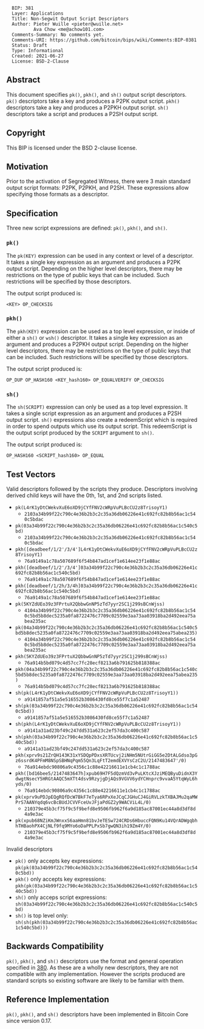 <pre>
  BIP: 381
  Layer: Applications
  Title: Non-Segwit Output Script Descriptors
  Author: Pieter Wuille <pieter@wuille.net>
          Ava Chow <me@achow101.com>
  Comments-Summary: No comments yet.
  Comments-URI: https://github.com/bitcoin/bips/wiki/Comments:BIP-0381
  Status: Draft
  Type: Informational
  Created: 2021-06-27
  License: BSD-2-Clause
</pre>

==Abstract==

This document specifies <tt>pk()</tt>, <tt>pkh()</tt>, and <tt>sh()</tt> output script descriptors.
<tt>pk()</tt> descriptors take a key and produces a P2PK output script.
<tt>pkh()</tt> descriptors take a key and produces a P2PKH output script.
<tt>sh()</tt> descriptors take a script and produces a P2SH output script.

==Copyright==

This BIP is licensed under the BSD 2-clause license.

==Motivation==

Prior to the activation of Segregated Witness, there were 3 main standard output script formats: P2PK, P2PKH, and P2SH.
These expressions allow specifying those formats as a descriptor.

==Specification==

Three new script expressions are defined: <tt>pk()</tt>, <tt>pkh()</tt>, and <tt>sh()</tt>.

===<tt>pk()</tt>===

The <tt>pk(KEY)</tt> expression can be used in any context or level of a descriptor.
It takes a single key expression as an argument and produces a P2PK output script.
Depending on the higher level descriptors, there may be restrictions on the type of public keys that can be included.
Such restrictions will be specified by those descriptors.

The output script produced is:
<pre>
<KEY> OP_CHECKSIG
</pre>

===<tt>pkh()</tt>===

The <tt>pkh(KEY)</tt> expression can be used as a top level expression, or inside of either a <tt>sh()</tt> or <tt>wsh()</tt> descriptor.
It takes a single key expression as an argument and produces a P2PKH output script.
Depending on the higher level descriptors, there may be restrictions on the type of public keys that can be included.
Such restrictions will be specified by those descriptors.

The output script produced is:
<pre>
OP_DUP OP_HASH160 <KEY_hash160> OP_EQUALVERIFY OP_CHECKSIG
</pre>

===<tt>sh()</tt>===

The <tt>sh(SCRIPT)</tt> expression can only be used as a top level expression.
It takes a single script expression as an argument and produces a P2SH output script.
<tt>sh()</tt> expressions also create a redeemScript which is required in order to spend outputs which use its output script.
This redeemScript is the output script produced by the <tt>SCRIPT</tt> argument to <tt>sh()</tt>.

The output script produced is:
<pre>
OP_HASH160 <SCRIPT_hash160> OP_EQUAL
</pre>

==Test Vectors==

Valid descriptors followed by the scripts they produce. Descriptors involving derived child keys will have the 0th, 1st, and 2nd scripts listed.

* <tt>pk(L4rK1yDtCWekvXuE6oXD9jCYfFNV2cWRpVuPLBcCU2z8TrisoyY1)</tt>
** <tt>2103a34b99f22c790c4e36b2b3c2c35a36db06226e41c692fc82b8b56ac1c540c5bdac</tt>
* <tt>pk(03a34b99f22c790c4e36b2b3c2c35a36db06226e41c692fc82b8b56ac1c540c5bd)</tt>
** <tt>2103a34b99f22c790c4e36b2b3c2c35a36db06226e41c692fc82b8b56ac1c540c5bdac</tt>
* <tt>pkh([deadbeef/1/2'/3/4']L4rK1yDtCWekvXuE6oXD9jCYfFNV2cWRpVuPLBcCU2z8TrisoyY1)</tt>
** <tt>76a9149a1c78a507689f6f54b847ad1cef1e614ee23f1e88ac</tt>
* <tt>pkh([deadbeef/1/2'/3/4']03a34b99f22c790c4e36b2b3c2c35a36db06226e41c692fc82b8b56ac1c540c5bd)</tt>
** <tt>76a9149a1c78a507689f6f54b847ad1cef1e614ee23f1e88ac</tt>
* <tt>pkh([deadbeef/1/2h/3/4h]03a34b99f22c790c4e36b2b3c2c35a36db06226e41c692fc82b8b56ac1c540c5bd)</tt>
** <tt>76a9149a1c78a507689f6f54b847ad1cef1e614ee23f1e88ac</tt>
* <tt>pk(5KYZdUEo39z3FPrtuX2QbbwGnNP5zTd7yyr2SC1j299sBCnWjss)</tt>
** <tt>4104a34b99f22c790c4e36b2b3c2c35a36db06226e41c692fc82b8b56ac1c540c5bd5b8dec5235a0fa8722476c7709c02559e3aa73aa03918ba2d492eea75abea235ac</tt>
* <tt>pk(04a34b99f22c790c4e36b2b3c2c35a36db06226e41c692fc82b8b56ac1c540c5bd5b8dec5235a0fa8722476c7709c02559e3aa73aa03918ba2d492eea75abea235)</tt>
** <tt>4104a34b99f22c790c4e36b2b3c2c35a36db06226e41c692fc82b8b56ac1c540c5bd5b8dec5235a0fa8722476c7709c02559e3aa73aa03918ba2d492eea75abea235ac</tt>
* <tt>pkh(5KYZdUEo39z3FPrtuX2QbbwGnNP5zTd7yyr2SC1j299sBCnWjss)</tt>
** <tt>76a914b5bd079c4d57cc7fc28ecf8213a6b791625b818388ac</tt>
* <tt>pkh(04a34b99f22c790c4e36b2b3c2c35a36db06226e41c692fc82b8b56ac1c540c5bd5b8dec5235a0fa8722476c7709c02559e3aa73aa03918ba2d492eea75abea235)</tt>
** <tt>76a914b5bd079c4d57cc7fc28ecf8213a6b791625b818388ac</tt>
* <tt>sh(pk(L4rK1yDtCWekvXuE6oXD9jCYfFNV2cWRpVuPLBcCU2z8TrisoyY1))</tt>
** <tt>a9141857af51a5e516552b3086430fd8ce55f7c1a52487</tt>
* <tt>sh(pk(03a34b99f22c790c4e36b2b3c2c35a36db06226e41c692fc82b8b56ac1c540c5bd))</tt>
** <tt>a9141857af51a5e516552b3086430fd8ce55f7c1a52487</tt>
* <tt>sh(pkh(L4rK1yDtCWekvXuE6oXD9jCYfFNV2cWRpVuPLBcCU2z8TrisoyY1))</tt>
** <tt>a9141a31ad23bf49c247dd531a623c2ef57da3c400c587</tt>
* <tt>sh(pkh(03a34b99f22c790c4e36b2b3c2c35a36db06226e41c692fc82b8b56ac1c540c5bd))</tt>
** <tt>a9141a31ad23bf49c247dd531a623c2ef57da3c400c587</tt>
* <tt>pkh(xprv9s21ZrQH143K31xYSDQpPDxsXRTUcvj2iNHm5NUtrGiGG5e2DtALGdso3pGz6ssrdK4PFmM8NSpSBHNqPqm55Qn3LqFtT2emdEXVYsCzC2U/2147483647'/0)</tt>
** <tt>76a914ebdc90806a9c4356c1c88e42216611e1cb4c1c1788ac</tt>
* <tt>pkh([bd16bee5/2147483647h]xpub69H7F5dQzmVd3vPuLKtcXJziMEQByuDidnX3YdwgtNsecY5HRGtAAQC5mXTt4dsv9RzyjgDjAQs9VGVV6ydYCHnprc9vvaA5YtqWyL6hyds/0)</tt>
** <tt>76a914ebdc90806a9c4356c1c88e42216611e1cb4c1c1788ac</tt>
* <tt>pk(xprv9uPDJpEQgRQfDcW7BkF7eTya6RPxXeJCqCJGHuCJ4GiRVLzkTXBAJMu2qaMWPrS7AANYqdq6vcBcBUdJCVVFceUvJFjaPdGZ2y9WACViL4L/0)</tt>
** <tt>210379e45b3cf75f9c5f9befd8e9506fb962f6a9d185ac87001ec44a8d3df8d4a9e3ac</tt>
* <tt>pk(xpub68NZiKmJWnxxS6aaHmn81bvJeTESw724CRDs6HbuccFQN9Ku14VQrADWgqbhhTHBaohPX4CjNLf9fq9MYo6oDaPPLPxSb7gwQN3ih19Zm4Y/0)</tt>
** <tt>210379e45b3cf75f9c5f9befd8e9506fb962f6a9d185ac87001ec44a8d3df8d4a9e3ac</tt>

Invalid descriptors

* <tt>pk()</tt> only accepts key expressions: <tt>pk(pk(03a34b99f22c790c4e36b2b3c2c35a36db06226e41c692fc82b8b56ac1c540c5bd))</tt>
* <tt>pkh()</tt> only accepts key expressions: <tt>pkh(pk(03a34b99f22c790c4e36b2b3c2c35a36db06226e41c692fc82b8b56ac1c540c5bd))</tt>
* <tt>sh()</tt> only acceps script expressions: <tt>sh(03a34b99f22c790c4e36b2b3c2c35a36db06226e41c692fc82b8b56ac1c540c5bd)</tt>
* <tt>sh()</tt> is top level only: <tt>sh(sh(pkh(03a34b99f22c790c4e36b2b3c2c35a36db06226e41c692fc82b8b56ac1c540c5bd)))</tt>

==Backwards Compatibility==

<tt>pk()</tt>, <tt>pkh()</tt>, and <tt>sh()</tt> descriptors use the format and general operation specified in [[bip-0380.mediawiki|380]].
As these are a wholly new descriptors, they are not compatible with any implementation.
However the scripts produced are standard scripts so existing software are likely to be familiar with them.

==Reference Implementation==

<tt>pk()</tt>, <tt>pkh()</tt>, and <tt>sh()</tt> descriptors have been implemented in Bitcoin Core since version 0.17.
